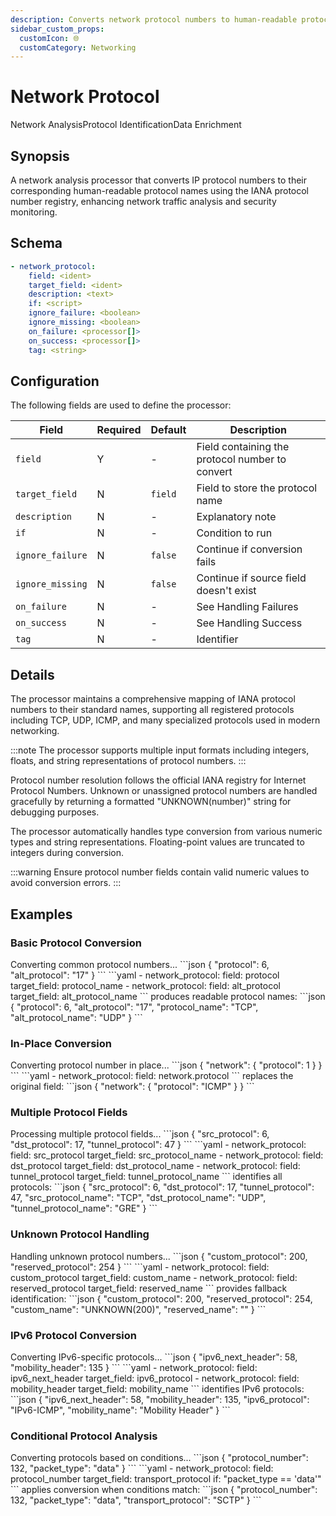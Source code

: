 ```yaml
---
description: Converts network protocol numbers to human-readable protocol names
sidebar_custom_props: 
  customIcon: 🌐
  customCategory: Networking
---
```


# Network Protocol

<span className="theme-doc-version-badge badge badge--primary">Network Analysis</span><span className="theme-doc-version-badge badge badge--secondary">Protocol Identification</span><span className="theme-doc-version-badge badge badge--secondary">Data Enrichment</span>

## Synopsis

A network analysis processor that converts IP protocol numbers to their corresponding human-readable protocol names using the IANA protocol number registry, enhancing network traffic analysis and security monitoring.

## Schema

```yaml {2}
- network_protocol:
    field: <ident>
    target_field: <ident>
    description: <text>
    if: <script>
    ignore_failure: <boolean>
    ignore_missing: <boolean>
    on_failure: <processor[]>
    on_success: <processor[]>
    tag: <string>
```

## Configuration

The following fields are used to define the processor:

|Field|Required|Default|Description|
|---|---|---|---|
|`field`|Y|-|Field containing the protocol number to convert|
|`target_field`|N|`field`|Field to store the protocol name|
|`description`|N|-|Explanatory note|
|`if`|N|-|Condition to run|
|`ignore_failure`|N|`false`|Continue if conversion fails|
|`ignore_missing`|N|`false`|Continue if source field doesn't exist|
|`on_failure`|N|-|See <Topic id="handling-failures">Handling Failures</Topic>|
|`on_success`|N|-|See <Topic id="handling-success">Handling Success</Topic>|
|`tag`|N|-|Identifier|

## Details

The processor maintains a comprehensive mapping of IANA protocol numbers to their standard names, supporting all registered protocols including TCP, UDP, ICMP, and many specialized protocols used in modern networking.

:::note
The processor supports multiple input formats including integers, floats, and string representations of protocol numbers.
:::

Protocol number resolution follows the official IANA registry for Internet Protocol Numbers. Unknown or unassigned protocol numbers are handled gracefully by returning a formatted "UNKNOWN(number)" string for debugging purposes.

The processor automatically handles type conversion from various numeric types and string representations. Floating-point values are truncated to integers during conversion.

:::warning
Ensure protocol number fields contain valid numeric values to avoid conversion errors.
:::

## Examples

### Basic Protocol Conversion

<ExampleGrid>
  <CommentCol>
    Converting common protocol numbers...
  </CommentCol>
  <CodeCol>
    ```json
    {
      "protocol": 6,
      "alt_protocol": "17"
    }
    ```
    ```yaml
    - network_protocol:
        field: protocol
        target_field: protocol_name
    - network_protocol:
        field: alt_protocol
        target_field: alt_protocol_name
    ```
  </CodeCol>
  <CommentCol>
    produces readable protocol names:
  </CommentCol>
  <CodeCol>
    ```json
    {
      "protocol": 6,
      "alt_protocol": "17",
      "protocol_name": "TCP",
      "alt_protocol_name": "UDP"
    }
    ```
  </CodeCol>
</ExampleGrid>

### In-Place Conversion

<ExampleGrid>
  <CommentCol>
    Converting protocol number in place...
  </CommentCol>
  <CodeCol>
    ```json
    {
      "network": {
        "protocol": 1
      }
    }
    ```
    ```yaml
    - network_protocol:
        field: network.protocol
    ```
  </CodeCol>
  <CommentCol>
    replaces the original field:
  </CommentCol>
  <CodeCol>
    ```json
    {
      "network": {
        "protocol": "ICMP"
      }
    }
    ```
  </CodeCol>
</ExampleGrid>

### Multiple Protocol Fields

<ExampleGrid>
  <CommentCol>
    Processing multiple protocol fields...
  </CommentCol>
  <CodeCol>
    ```json
    {
      "src_protocol": 6,
      "dst_protocol": 17,
      "tunnel_protocol": 47
    }
    ```
    ```yaml
    - network_protocol:
        field: src_protocol
        target_field: src_protocol_name
    - network_protocol:
        field: dst_protocol
        target_field: dst_protocol_name
    - network_protocol:
        field: tunnel_protocol
        target_field: tunnel_protocol_name
    ```
  </CodeCol>
  <CommentCol>
    identifies all protocols:
  </CommentCol>
  <CodeCol>
    ```json
    {
      "src_protocol": 6,
      "dst_protocol": 17,
      "tunnel_protocol": 47,
      "src_protocol_name": "TCP",
      "dst_protocol_name": "UDP",
      "tunnel_protocol_name": "GRE"
    }
    ```
  </CodeCol>
</ExampleGrid>

### Unknown Protocol Handling

<ExampleGrid>
  <CommentCol>
    Handling unknown protocol numbers...
  </CommentCol>
  <CodeCol>
    ```json
    {
      "custom_protocol": 200,
      "reserved_protocol": 254
    }
    ```
    ```yaml
    - network_protocol:
        field: custom_protocol
        target_field: custom_name
    - network_protocol:
        field: reserved_protocol
        target_field: reserved_name
    ```
  </CodeCol>
  <CommentCol>
    provides fallback identification:
  </CommentCol>
  <CodeCol>
    ```json
    {
      "custom_protocol": 200,
      "reserved_protocol": 254,
      "custom_name": "UNKNOWN(200)",
      "reserved_name": ""
    }
    ```
  </CodeCol>
</ExampleGrid>

### IPv6 Protocol Conversion

<ExampleGrid>
  <CommentCol>
    Converting IPv6-specific protocols...
  </CommentCol>
  <CodeCol>
    ```json
    {
      "ipv6_next_header": 58,
      "mobility_header": 135
    }
    ```
    ```yaml
    - network_protocol:
        field: ipv6_next_header
        target_field: ipv6_protocol
    - network_protocol:
        field: mobility_header
        target_field: mobility_name
    ```
  </CodeCol>
  <CommentCol>
    identifies IPv6 protocols:
  </CommentCol>
  <CodeCol>
    ```json
    {
      "ipv6_next_header": 58,
      "mobility_header": 135,
      "ipv6_protocol": "IPv6-ICMP",
      "mobility_name": "Mobility Header"
    }
    ```
  </CodeCol>
</ExampleGrid>

### Conditional Protocol Analysis

<ExampleGrid>
  <CommentCol>
    Converting protocols based on conditions...
  </CommentCol>
  <CodeCol>
    ```json
    {
      "protocol_number": 132,
      "packet_type": "data"
    }
    ```
    ```yaml
    - network_protocol:
        field: protocol_number
        target_field: transport_protocol
        if: "packet_type == 'data'"
    ```
  </CodeCol>
  <CommentCol>
    applies conversion when conditions match:
  </CommentCol>
  <CodeCol>
    ```json
    {
      "protocol_number": 132,
      "packet_type": "data",
      "transport_protocol": "SCTP"
    }
    ```
  </CodeCol>
</ExampleGrid>
